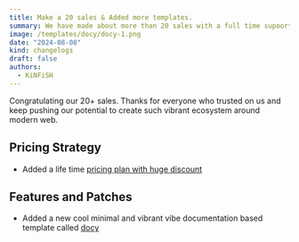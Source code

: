 ```yaml
---
title: Make a 20 sales & Added more templates.
summary: We have made about more than 20 sales with a full time supoort and added new cool template called docy.
image: /templates/docy/docy-1.png
date: "2024-08-08"
kind: changelogs
draft: false
authors:
  - KiNFiSH
---
```


Congratulating our 20+ sales. Thanks for everyone who trusted on us and keep pushing our potential to create such vibrant ecosystem around modern web.


## Pricing Strategy
- Added a life time [pricing plan with huge discount](https://farmui.com/pricing)

## Features and Patches
- Added a new cool minimal and vibrant vibe documentation based template called [docy](https://farmui.com/templates/docy)







